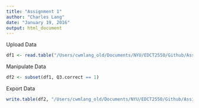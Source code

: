 ```yaml
---
title: "Assignment 1"
author: "Charles Lang"
date: "January 19, 2016"
output: html_document
---
```

Upload Data
```r
df1 <- read.table("/Users/cwmlang_old/Documents/NYU/EDCT2550/Github/Assignment1/Data.csv", sep=",", header = TRUE)
```

Manipulate Data
```r
df2 <- subset(df1, Q3.correct == 1)
```

Export Data
```r
write.table(df2, "/Users/cwmlang_old/Documents/NYU/EDCT2550/Github/Assignment1/10001.csv", sep=",")
```

